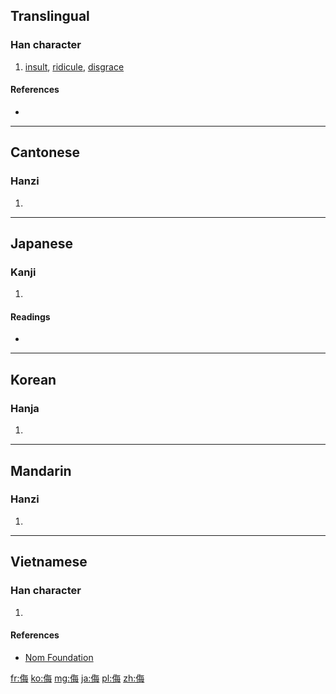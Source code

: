 ==Translingual==

===Han character===
{{Han char|rn=9|rad=人|as=07|sn=9|four=2825<sub>7</sub>|canj=人人田卜 (OOWY)|ids=⿰[[亻]][[每]]}}

# [[insult]], [[ridicule]], [[disgrace]]

====References====
* {{Han ref|kx=0103.010|dkj=00629|dj=0218.170|hdz=10163.010|uh=4FAE|ud=20398|bh=AB56|bd=43862}}

----

==Cantonese==

===Hanzi===
{{yue-hanzi|jyut=|y=mou5}}

# {{defn|lang=yue|sort=人07}}

----

==Japanese==

===Kanji===
{{ja-kanji|grade=c|rs=人07}}

# {{defn|lang=ja|sort=人07}}

====Readings====
* {{ja-readings|on=[[ぶ]] (bu)|kun=[[あなどる]] (anadoru), [[あなどり]] (anadori)}}

----

==Korean==

===Hanja===
{{ko-hanja|hangeul=모|rv=mo|mr=mo}}

# {{defn|lang=ko|sort=人07}}

----

==Mandarin==

===Hanzi===
{{cmn-hanzi|pin=[[wǔ]] ([[wu3]])|wg=wu<sup>3</sup>}}

# {{defn|lang=cmn|sort=人07}}

----

==Vietnamese==

===Han character===
{{vi-hantu|[[vũ]], [[vụ]]|rs=人07}}

# {{defn|lang=vi|sort=人07}}

====References====
*[http://nomfoundation.org/common/nom_details.php?codepoint=4fae Nom Foundation]

[[fr:侮]]
[[ko:侮]]
[[mg:侮]]
[[ja:侮]]
[[pl:侮]]
[[zh:侮]]